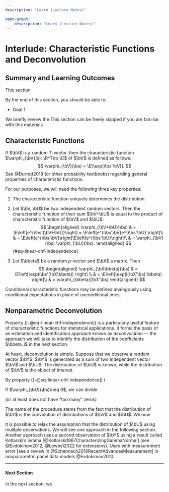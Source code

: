 ```yaml
--- 
description: "Learn (Lecture Notes)"

open-graph:
    description: "Learn (Lecture Notes)"
---
```


# Interlude: Characteristic Functions and Deconvolution {#sec-linear-chf}

::: {.callout-note appearance="simple" icon=false}

## Summary and Learning Outcomes

This section  

By the end of this section, you should be able to:

- Goal 1
:::

We briefly review the 
This section can be freely skipped if you are familiar with this materials



## Characteristic Functions

If $\bV$ is a random $T$-vector, then the characteristic function $\varphi_{\bV}(s): \R^T\to \C$ of $\bV$ is defined as follows:
$$
 \varphi_{\bV}(\bs) = \E[\exp(i\bs'\bV)].
$$
See @Durrett2019 (or other probability textbooks) regarding general properties of characteristic functions.


For our purposes, we will need the following three key properties:

1. The characteristic function uniquely determines the distribution.
	
2. Let $\bV, \bU$ be two independent random vectors. Then the characteristic function of their sum $\bV+\bU$ is equal to the product of characteristic function of $\bV$ and $\bU$:
$$
\begin{aligned}
		\varphi_{\bV+\bU}(\bs) & =	\E\left[e^{i\bs'(\bV+\bU)}\right] = \E\left[e^{i\bs'\bV}e^{i\bs'\bU} \right]\\
        & = \E\left[e^{i\bs'\bV}\right]\E\left[e^{i\bs'\bU}\right]\\
        &  =  \varphi_{\bV}(\bs) \varphi_{\bU}(\bs).
\end{aligned}
$$ {#eq-linear-chf-independence}
	
3. Let $\bbeta$ be a random $p$-vector and $\bX$ a matrix. Then
$$
\begin{aligned}
		\varphi_{\bX\bbeta}(\bs) & = \E\left[\exp(i\bs'(\bX\bbeta)) \right] \\
        & = \E\left[\exp(i(\bX'\bs)'\bbeta) \right]\\
        &  = \varphi_{\bbeta}(\bX'\bs)
\end{aligned}
$$

Conditional characteristic functions may be defined analogously using conditional expectations in place of unconditional ones. 


## Nonparametric Deconvolution

Property ([-@eq-linear-chf-independence]) is a particularly useful feature of characteristic functions for statistical applications. It forms the basis of an estimation and identification approach known as *deconvolution* — the approach we will take to identify the distribution of the coefficients $\bbeta_i$ in the next section. 

At heart, deconvolution is simple. Suppose that we observe a random vector $\bY$. $\bY$ is generated as a sum of two independent vector $\bV$ and $\bU$. The distribution of $\bU$ is known, while the distribution of $\bV$ is the object of interest. 

By property ([-@eq-linear-chf-independence]) i

If $\varphi_{\bU}(\bs)\neq 0$, we can divide

(or at least does not have "too many" zeros)


The name of the procedure stems from the fact that the distribution of $\bY$ is the convolution of distributions of $\bV$ and $\bU$. We now 

::: {.callout-note appearance="simple" icon=false}


It is possible to relax the assumption that the distribution of $\bU$ using mulitple observations. We will see one approach in the following section. Another approach uses a second observation of $\bY$ using a result called Kotlarski's lemma [@Kotlarski1967CharacterizingGammaNormal] (see @Evdokimov2012, @Lewbel2022 for extensions). Used with measurement error [see a review in @Schennach2016RecentAdvancesMeasurement] in nonparametric panel data models @Evdokimov2010.

:::


---

#### Next Section {.unnumbered}

In the next section, we  